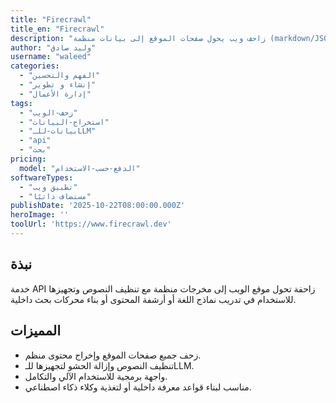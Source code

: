 ```yaml
---
title: "Firecrawl"
title_en: "Firecrawl"
description: "زاحف ويب يحول صفحات الموقع إلى بيانات منظمة (markdown/JSON) قابلة للاستخدام مع نماذج اللغة وأدوات البحث."
author: "وليد صادق"
username: "waleed"
categories:
  - "الفهم والتحسين"
  - "إنشاء و تطوير"
  - "إدارة الأعمال"
tags:
  - "زحف-الويب"
  - "استخراج-البيانات"
  - "بيانات-للـLLM"
  - "api"
  - "بحث"
pricing:
  model: "الدفع-حسب-الاستخدام"
softwareTypes:
  - "تطبيق ويب"
  - "مستضاف ذاتيًا"
publishDate: '2025-10-22T08:00:00.000Z'
heroImage: ''
toolUrl: 'https://www.firecrawl.dev'
---
```


## نبذة

خدمة API زاحفة تحول موقع الويب إلى مخرجات منظمة مع تنظيف النصوص وتجهيزها للاستخدام في تدريب نماذج اللغة أو أرشفة المحتوى أو بناء محركات بحث داخلية.

## المميزات

- زحف جميع صفحات الموقع وإخراج محتوى منظم.
- تنظيف النصوص وإزالة الحشو لتجهيزها للـLLM.
- واجهة برمجية للاستخدام الآلي والتكامل.
- مناسب لبناء قواعد معرفة داخلية أو لتغذية وكلاء ذكاء اصطناعي.
